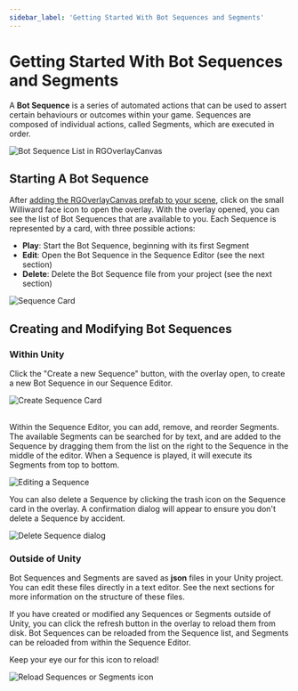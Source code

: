 ```yaml
---
sidebar_label: 'Getting Started With Bot Sequences and Segments'
---
```



# Getting Started With Bot Sequences and Segments

A **Bot Sequence** is a series of automated actions that can be used to assert certain behaviours or outcomes within your game. Sequences are composed of individual actions, called Segments, which are executed in order.

![Bot Sequence List in RGOverlayCanvas](img/sequences_list.png)

## Starting A Bot Sequence

After [adding the RGOverlayCanvas prefab to your scene](../the-in-game-overlay.mdx), click on the small Williward face icon to open the overlay. With the overlay opened, you can see the list of Bot Sequences that are available to you. Each Sequence is represented by a card, with three possible actions:
- **Play**: Start the Bot Sequence, beginning with its first Segment
- **Edit**: Open the Bot Sequence in the Sequence Editor (see the next section)
- **Delete**: Delete the Bot Sequence file from your project (see the next section)


<div style={{width: '100%'}}>
<img src={SequenceCard} alt="Sequence Card" style={{display: 'block', width: '300px', margin: '0 auto'}} />
</div>

## Creating and Modifying Bot Sequences

### Within Unity

Click the "Create a new Sequence" button, with the overlay open, to create a new Bot Sequence in our Sequence Editor.

<div style={{width: '100%'}}>
<img src={CreateSequenceButton} alt="Create Sequence Card" style={{display: 'block', width: '300px', margin: '0 auto'}} />
</div>

<br />

Within the Sequence Editor, you can add, remove, and reorder Segments. The available Segments can be searched for by text, and are added to the Sequence by dragging them from the list on the right to the Sequence in the middle of the editor. When a Sequence is played, it will execute its Segments from top to bottom.

![Editing a Sequence](img/sequence_editing.gif)

You can also delete a Sequence by clicking the trash icon on the Sequence card in the overlay. A confirmation dialog will appear to ensure you don't delete a Sequence by accident.

<div style={{width: '100%'}}>
<img src={SequenceDeleteDialog} alt="Delete Sequence dialog" style={{display: 'block', height: '200px', margin: '0 auto'}} />
</div>

### Outside of Unity

Bot Sequences and Segments are saved as **json** files in your Unity project. You can edit these files directly in a text editor. See the next sections for more information on the structure of these files.

If you have created or modified any Sequences or Segments outside of Unity, you can click the refresh button in the overlay to reload them from disk. Bot Sequences can be reloaded from the Sequence list, and Segments can be reloaded from within the Sequence Editor.

<div style={{width: '100%', display: 'flex'}}>
<p style={{paddingTop: '10px', paddingRight: '8px'}}>Keep your eye our for this icon to reload!</p>
<img src={ReloadIcon} alt="Reload Sequences or Segments icon" style={{display: 'block', width: '55px', height: '50px'}} />
</div>
